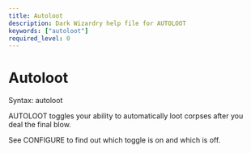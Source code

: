 ```yaml
---
title: Autoloot
description: Dark Wizardry help file for AUTOLOOT
keywords: ["autoloot"]
required_level: 0
---
```


# Autoloot

Syntax: autoloot  

AUTOLOOT toggles your ability to automatically loot corpses after you  
deal the final blow.  

See CONFIGURE to find out which toggle is on and which is off.
